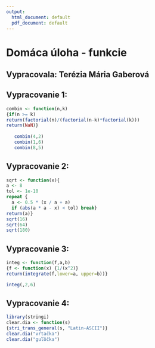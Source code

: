 ---
output:
  html_document: default
  pdf_document: default
---
# Domáca úloha - funkcie
## Vypracovala: Terézia Mária Gaberová


## Vypracovanie 1:

```{r}
combin <- function(n,k) 
{if(n >= k)     
return(factorial(n)/(factorial(n-k)*factorial(k)))
return(NaN)}
   
   combin(4,2)
   combin(1,6)
   combin(8,5)
```

## Vypracovanie 2:
```{r}
sqrt <- function(x){
a <- 8
tol <- 1e-10
repeat {
  a <- 0.5 * (x / a + a)
  if (abs(a * a - x) < tol) break}
return(a)}
sqrt(16)
sqrt(64)
sqrt(180)
```

## Vypracovanie 3:
```{r}
integ <- function(f,a,b)
{f <- function(x) {1/(x^2)}
return(integrate(f,lower=a, upper=b))}

integ(,2,6)
```

## Vypracovanie 4:
```{r}
library(stringi)
clear.dia <- function(s)
{stri_trans_general(s, "Latin-ASCII")}
clear.dia("vŕtačka")
clear.dia("guľôčka")
```


